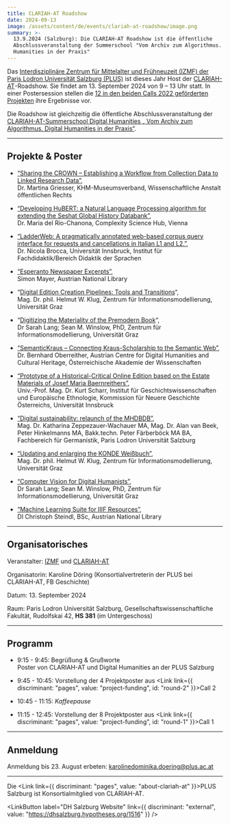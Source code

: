 ```yaml
---
title: CLARIAH-AT Roadshow
date: 2024-09-13
image: /assets/content/de/events/clariah-at-roadshow/image.png
summary: >-
  13.9.2024 (Salzburg): Die CLARIAH-AT Roadshow ist die öffentliche
  Abschlussveranstaltung der Summerschool "Vom Archiv zum Algorithmus. Digital
  Humanities in der Praxis"
---
```

Das [Interdisziplinäre Zentrum für Mittelalter und Frühneuzeit (IZMF) der Paris Lodron Universität Salzburg (PLUS)](https://izmf-salzburg.at/) ist dieses Jahr Host der [CLARIAH-AT](https://clariah.at/)-Roadshow. Sie findet am 13. September 2024 von 9 – 13 Uhr statt. In einer Postersession stellen die [12 in den beiden Calls 2022 geförderten Projekten](https://clariah.at/project-funding/) ihre Ergebnisse vor.

Die Roadshow ist gleichzeitig die öffentliche Abschlussveranstaltung der [CLARIAH-AT-Summerschool Digital Humanities „ Vom Archiv zum Algorithmus. Digital Humanities in der Praxis“](https://dhsalzburg.hypotheses.org/1429).

---

## Projekte & Poster

* [“Sharing the CROWN – Establishing a Workflow from Collection Data to Linked Research Data”](https://clariah.at/sharing-the-crown/), \
  Dr. Martina Griesser, KHM-Museumsverband, Wissenschaftliche Anstalt öffentlichen Rechts

* [“Developing HuBERT: a Natural Language Processing algorithm for extending the Seshat Global History Databank”](https://clariah.at/developing-hubert/), \
  Dr. Maria del Rio-Chanona, Complexity Science Hub, Vienna

* [“LadderWeb: A pragmatically annotated web-based](https://clariah.at/ladderweb/)[ corpus query interface for requests and cancellations in Italian L1 and L2.”](https://digital-humanities.at/en/dha/s-project/ladderweb-pragmatically-annotated-web-based-corpus-query-interface-requests-and-cancellations), \
  Dr. Nicola Brocca, Universität Innsbruck, Institut für Fachdidaktik/Bereich Didaktik der Sprachen

* [“Esperanto Newspaper Excerpts”](https://clariah.at/esperanto-newspaper-excerpts/), \
  Simon Mayer, Austrian National Library

* “[Digital Edition Creation Pipelines: Tools and Transitions](https://clariah.at/digedtnt/)“, \
  Mag. Dr. phil. Helmut W. Klug, Zentrum für Informationsmodellierung, Universität Graz

* “[Digitizing the Materiality of the Premodern Book](https://clariah.at/digitizing-the-premodern-book/)“, \
  Dr Sarah Lang; Sean M. Winslow, PhD, Zentrum für Informationsmodellierung, Universität Graz

* [“SemanticKraus – Connecting Kraus-Scholarship to the Semantic Web”](https://clariah.at/semantickraus-connecting-kraus-scholarship-to-the-semantic-web/), \
  Dr. Bernhard Oberreither, Austrian Centre for Digital Humanities and Cultural Heritage, Österreichische Akademie der Wissenschaften

* [“Prototype of a Historical-Critical Online Edition based on the Estate Materials of Josef Maria Baernreithers”](https://clariah.at/online-edition-baernreither/), \
  Univ.-Prof. Mag. Dr. Kurt Scharr, Institut für Geschichtswissenschaften und Europäische Ethnologie, Kommission für Neuere Geschichte Österreichs, Universität Innsbruck

* [“Digital sustainability: relaunch of the MHDBDB”](https://clariah.at/relaunch-of-the-mhdbdb/), \
  Mag. Dr. Katharina Zeppezauer-Wachauer MA, Mag. Dr. Alan van Beek, Peter Hinkelmanns MA, Bakk.techn. Peter Färberböck MA BA, Fachbereich für Germanistik, Paris Lodron Universität Salzburg

* [“Updating and enlarging the KONDE Weißbuch”](https://clariah.at/updating-the-konde-weisbuch/), \
  Mag. Dr. phil. Helmut W. Klug, Zentrum für Informationsmodellierung, Universität Graz

* [“Computer Vision for Digital Humanists”](https://clariah.at/computer-vision-for-digital-humanists/), \
  Dr Sarah Lang; Sean M. Winslow, PhD, Zentrum für Informationsmodellierung, Universität Graz

* [“Machine Learning Suite for IIIF Resources”](https://clariah.at/iiif-suite/), \
  DI Christoph Steindl, BSc, Austrian National Library

---

## Organisatorisches

Veranstalter: [IZMF](https://izmf-salzburg.at/) und [CLARIAH-AT](https://clariah.at/about-clariah-at/)

Organisatorin: Karoline Döring (Konsortialvertreterin der PLUS bei CLARIAH-AT, FB Geschichte)

Datum: 13. September 2024

Raum: Paris Lodron Universität Salzburg, Gesellschaftswissenschaftliche Fakultät, Rudolfskai 42, **HS 381** (im Untergeschoss)

---

## Programm

* 9:15 - 9:45: Begrüßung & Grußworte\
  Poster von CLARIAH-AT und Digital Humanities an der PLUS Salzburg

* 9:45 - 10:45: Vorstellung der 4 Projektposter aus <Link link={{ discriminant: "pages", value: "project-funding", id: "round-2" }}>Call 2</Link>

* 10:45 - 11:15: *Kaffeepause*

* 11:15 - 12:45: Vorstellung der 8 Projektposter aus <Link link={{ discriminant: "pages", value: "project-funding", id: "round-1" }}>Call 1</Link>

---

## Anmeldung

Anmeldung bis 23. August erbeten: [karolinedominika.doering@plus.ac.at](mailto:karolinedominika.doering@plus.ac.at)

---

Die <Link link={{ discriminant: "pages", value: "about-clariah-at" }}>PLUS Salzburg ist Konsortialmitglied</Link> von CLARIAH-AT.

<LinkButton label="DH Salzburg Website" link={{ discriminant: "external", value: "https://dhsalzburg.hypotheses.org/1516" }} />
